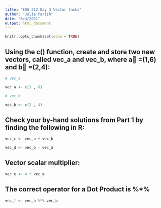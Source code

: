 ```yaml
---
title: "EDS 212 Day 3 Vector tasks"
author: "Julia Parish"
date: "8/4/2021"
output: html_document
---
```


```r
knitr::opts_chunk$set(echo = TRUE)
```

## Using the c() function, create and store two new vectors, called vec_a and vec_b, where a⃗ =(1,6) and b⃗ =(2,4):

```r
# Vec_a

vec_a <- c(1 , 6)

```

```r
# vec_b

vec_b <- c(2 , 4)

```

## Check your by-hand solutions from Part 1 by finding the following in R:


```r
vec_c <- vec_a + vec_b

```

```r

vec_d <- vec_b - vec_a

```
## Vector scalar multiplier:

```r
vec_e <- 4 * vec_a

```

## The correct operator for a Dot Product is %*%

```r

vec_f <- vec_a %*% vec_b

```


